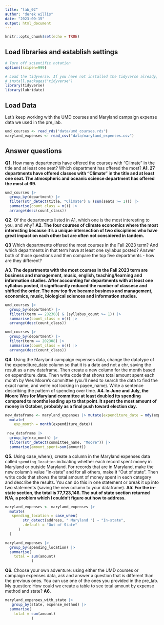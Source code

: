 ```yaml
---
title: "lab_02"
author: "derek willis"
date: "2023-09-15"
output: html_document
---
```


```r
knitr::opts_chunk$set(echo = TRUE)
```

## Load libraries and establish settings

```r
# Turn off scientific notation
options(scipen=999)

# Load the tidyverse. If you have not installed the tidyverse already, remove the # from the next line and run it first.  
# install.packages('tidyverse')
library(tidyverse)
library(lubridate)
```

## Load Data

Let's keep working with the UMD courses and Maryland campaign expense data we used in the pre_lab.

```r
umd_courses <- read_rds("data/umd_courses.rds")
maryland_expenses <- read_csv("data/maryland_expenses.csv")
```

## Answer questions

**Q1.** How many departments have offered the courses with "Climate" in the title and at least one seat? Which department has offered the most? **A1. 27 departments have offered classes with "Climate" in the title and at least one seat. The atmospheric and oceanic science department has offered the most at 69.**

```r
umd_courses |> 
  group_by(department) |>
  filter(str_detect(title, "Climate") & (sum(seats >= 1))) |>
  summarise(count_class = n()) |>
  arrange(desc(count_class))
```

**Q2.** Of the departments listed in A1, which one is the most interesting to you, and why? 
**A2. The four courses of climate economics where the most interesting because it's a unique intersection of two disciplines who have great impact on each other but are often not considered in tandem.**

**Q3** Which departments offered the most courses in the Fall 2023 term? And which departments in that term have at least one syllabus posted? Answer both of those questions and then compare the top five departments - how are they different?

**A3. The departments with the most courses in the Fall 2023 term are business and management, music, english, teaching/learning and information studies. After accounting for departments with at least one syllabus posted, it significantly reduced the number of classese and shifted the order. The new top five became business and management, economics, music, biological sciences and information studies.**

```r
umd_courses |> 
  group_by(department) |>
  filter((term == 202308) & (syllabus_count >= 1)) |>
  summarise(count_class = n()) |>
  arrange(desc(count_class))
```
```r
umd_courses |> 
  group_by(department) |>
  filter(term == 202308) |>
  summarise(count_class = n()) |>
  arrange(desc(count_class))
```

**Q4.** Using the Maryland campaign expenses data, change the datatype of the expenditure_date column so that it is a date and not a chr, saving the result as a new dataframe. Then create a new column for the month based on expenditure_date. Then write code that shows total amount spent each month by Wes Moore's committee (you'll need to search the data to find the exact name, and we're not looking in payee_name). Write a sentence describing the pattern of spending over time. 
**A4. In June and July, the Moore Wes for Maryland committee at least doubled its spending compared to months leading up to that point. It spent the most amount of money in October, probably as a final push toward election day.**

```r
new_dataframe <- maryland_expenses |> mutate(expenditure_date = mdy(expenditure_date)) |>
  mutate(
    exp_month = month(expenditure_date))
   
 new_dataframe |> 
  group_by(exp_month) |>
  filter(str_detect(committee_name, "Moore")) |>
  summarise(amount_spent=sum(amount))
```


**Q5.** Using case_when(), create a column in the Maryland expenses data called `spending_location` indicating whether each record spent money in Maryland or outside Maryland. For records that are in Maryland, make the new column's value "In-state" and for all others, make it "Out of state". Then write code that shows the total amount of money spent in each category and describe the results. You can do this in one statement or break it up into two statements (saving the new column to your dataframe).
**A5: For the in-state section, the total is 77,723,146. The out of state section returned N/A, a problem which I couldn't figure out how to address.**

```r
maryland_expenses <- maryland_expenses |>
  mutate(
   spending_location = case_when(
        str_detect(address, " Maryland ") ~ "In-state", 
        .default = "Out of State"
      )
  )

maryland_expenses |>
  group_by(spending_location) |>
  summarise(
    total = sum(amount)
            )
```

**Q6.** Choose your own adventure: using either the UMD courses or campaign expenses data, ask and answer a question that is different than the previous ones. You can use one of the ones you provided in the pre_lab. My question: How could we create a table to see total amount by expense method and state?
**A6.**

```r
maryland_expenses_with_state |>
   group_by(state, expense_method) |>
  summarise(
    total = sum(amount)
            )
```
